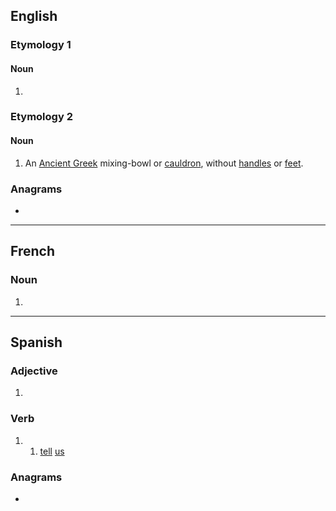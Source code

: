 {{also|Dinos|DINOs}}
==English==

===Etymology 1===

====Noun====
{{head|en|noun form}}

# {{plural of|en|dino}}

===Etymology 2===
{{bor|en|grc|}}

====Noun====
{{en-noun|dinoi}}

# An [[Ancient Greek]] mixing-bowl or [[cauldron]], without [[handle]]s or [[foot|feet]].

===Anagrams===
* {{anagrams|en|a=dinos|NODIS|NOIDs|Sidon}}

----

==French==

===Noun===
{{head|fr|noun form|g=m}}

# {{plural of|fr|dino}}

----

==Spanish==

===Adjective===
{{head|es|adjective form|g=m-p}}

# {{adj form of|es|dino||m|p}}

===Verb===
{{head|es|verb form}}

# {{es-compound of|dec|ir|di|nos|mood=imp|person=tú}}
## [[tell]] [[us]]
##: {{ux|es|'''Dinos''' la verdad.|'''Tell us''' the truth.}}

===Anagrams===
* {{l|es|Sidón}}